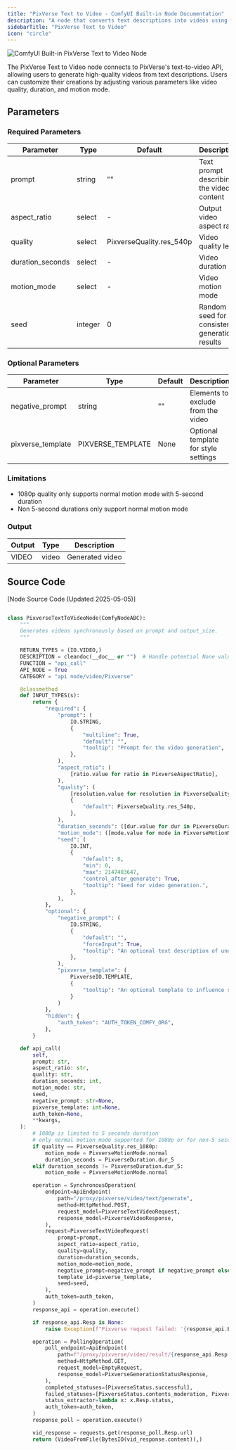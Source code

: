 ```yaml
---
title: "PixVerse Text to Video - ComfyUI Built-in Node Documentation"
description: "A node that converts text descriptions into videos using PixVerse AI technology"
sidebarTitle: "PixVerse Text to Video"
icon: "circle"
---
```


![ComfyUI Built-in PixVerse Text to Video Node](/images/built-in-nodes/api_nodes/pixverse/pixverse-text-to-video.jpg)

The PixVerse Text to Video node connects to PixVerse's text-to-video API, allowing users to generate high-quality videos from text descriptions. Users can customize their creations by adjusting various parameters like video quality, duration, and motion mode.

## Parameters

### Required Parameters

| Parameter        | Type    | Default                  | Description                                   |
| ---------------- | ------- | ------------------------ | --------------------------------------------- |
| prompt           | string  | ""                       | Text prompt describing the video content      |
| aspect_ratio     | select  | -                        | Output video aspect ratio                     |
| quality          | select  | PixverseQuality.res_540p | Video quality level                           |
| duration_seconds | select  | -                        | Video duration                                |
| motion_mode      | select  | -                        | Video motion mode                             |
| seed             | integer | 0                        | Random seed for consistent generation results |

### Optional Parameters

| Parameter         | Type              | Default | Description                          |
| ----------------- | ----------------- | ------- | ------------------------------------ |
| negative_prompt   | string            | ""      | Elements to exclude from the video   |
| pixverse_template | PIXVERSE_TEMPLATE | None    | Optional template for style settings |

### Limitations

- 1080p quality only supports normal motion mode with 5-second duration
- Non 5-second durations only support normal motion mode

### Output

| Output | Type  | Description     |
| ------ | ----- | --------------- |
| VIDEO  | video | Generated video |


## Source Code

[Node Source Code (Updated 2025-05-05)]

```python

class PixverseTextToVideoNode(ComfyNodeABC):
    """
    Generates videos synchronously based on prompt and output_size.
    """

    RETURN_TYPES = (IO.VIDEO,)
    DESCRIPTION = cleandoc(__doc__ or "")  # Handle potential None value
    FUNCTION = "api_call"
    API_NODE = True
    CATEGORY = "api node/video/Pixverse"

    @classmethod
    def INPUT_TYPES(s):
        return {
            "required": {
                "prompt": (
                    IO.STRING,
                    {
                        "multiline": True,
                        "default": "",
                        "tooltip": "Prompt for the video generation",
                    },
                ),
                "aspect_ratio": (
                    [ratio.value for ratio in PixverseAspectRatio],
                ),
                "quality": (
                    [resolution.value for resolution in PixverseQuality],
                    {
                        "default": PixverseQuality.res_540p,
                    },
                ),
                "duration_seconds": ([dur.value for dur in PixverseDuration],),
                "motion_mode": ([mode.value for mode in PixverseMotionMode],),
                "seed": (
                    IO.INT,
                    {
                        "default": 0,
                        "min": 0,
                        "max": 2147483647,
                        "control_after_generate": True,
                        "tooltip": "Seed for video generation.",
                    },
                ),
            },
            "optional": {
                "negative_prompt": (
                    IO.STRING,
                    {
                        "default": "",
                        "forceInput": True,
                        "tooltip": "An optional text description of undesired elements on an image.",
                    },
                ),
                "pixverse_template": (
                    PixverseIO.TEMPLATE,
                    {
                        "tooltip": "An optional template to influence style of generation, created by the Pixverse Template node."
                    }
                )
            },
            "hidden": {
                "auth_token": "AUTH_TOKEN_COMFY_ORG",
            },
        }

    def api_call(
        self,
        prompt: str,
        aspect_ratio: str,
        quality: str,
        duration_seconds: int,
        motion_mode: str,
        seed,
        negative_prompt: str=None,
        pixverse_template: int=None,
        auth_token=None,
        **kwargs,
    ):
        # 1080p is limited to 5 seconds duration
        # only normal motion_mode supported for 1080p or for non-5 second duration
        if quality == PixverseQuality.res_1080p:
            motion_mode = PixverseMotionMode.normal
            duration_seconds = PixverseDuration.dur_5
        elif duration_seconds != PixverseDuration.dur_5:
            motion_mode = PixverseMotionMode.normal

        operation = SynchronousOperation(
            endpoint=ApiEndpoint(
                path="/proxy/pixverse/video/text/generate",
                method=HttpMethod.POST,
                request_model=PixverseTextVideoRequest,
                response_model=PixverseVideoResponse,
            ),
            request=PixverseTextVideoRequest(
                prompt=prompt,
                aspect_ratio=aspect_ratio,
                quality=quality,
                duration=duration_seconds,
                motion_mode=motion_mode,
                negative_prompt=negative_prompt if negative_prompt else None,
                template_id=pixverse_template,
                seed=seed,
            ),
            auth_token=auth_token,
        )
        response_api = operation.execute()

        if response_api.Resp is None:
            raise Exception(f"Pixverse request failed: '{response_api.ErrMsg}'")

        operation = PollingOperation(
            poll_endpoint=ApiEndpoint(
                path=f"/proxy/pixverse/video/result/{response_api.Resp.video_id}",
                method=HttpMethod.GET,
                request_model=EmptyRequest,
                response_model=PixverseGenerationStatusResponse,
            ),
            completed_statuses=[PixverseStatus.successful],
            failed_statuses=[PixverseStatus.contents_moderation, PixverseStatus.failed, PixverseStatus.deleted],
            status_extractor=lambda x: x.Resp.status,
            auth_token=auth_token,
        )
        response_poll = operation.execute()

        vid_response = requests.get(response_poll.Resp.url)
        return (VideoFromFile(BytesIO(vid_response.content)),)

``` 